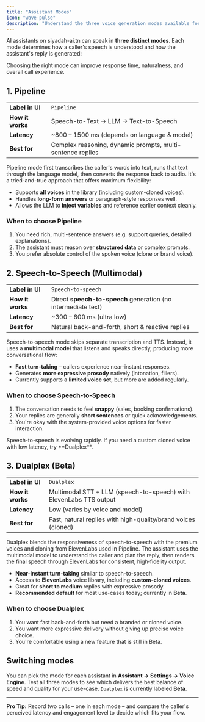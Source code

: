 ```yaml
---
title: "Assistant Modes"
icon: "wave-pulse"
description: "Understand the three voice generation modes available for your AI assistants and when to use each one."
---
```


AI assistants on siyadah-ai.tn can speak in **three distinct modes**. Each mode determines how a caller's speech is understood and how the assistant's reply is generated:

<Callout>
Choosing the right mode can improve response time, naturalness, and overall call experience.
</Callout>

## 1. Pipeline

| | |
|---|---|
| **Label in UI** | `Pipeline` |
| **How it works** | Speech-to-Text → LLM → Text-to-Speech |
| **Latency** | ~800 – 1500 ms (depends on language & model) |
| **Best for** | Complex reasoning, dynamic prompts, multi-sentence replies |

Pipeline mode first transcribes the caller's words into text, runs that text through the language model, then converts the response back to audio. It's a tried-and-true approach that offers maximum flexibility:

- Supports **all voices** in the library (including custom-cloned voices).
- Handles **long-form answers** or paragraph-style responses well.
- Allows the LLM to **inject variables** and reference earlier context cleanly.

### When to choose Pipeline

1. You need rich, multi-sentence answers (e.g.
   support queries, detailed explanations).
2. The assistant must reason over **structured data** or complex prompts.
3. You prefer absolute control of the spoken voice (clone or brand voice).

## 2. Speech-to-Speech (Multimodal)

| | |
|---|---|
| **Label in UI** | `Speech-to-speech` |
| **How it works** | Direct **speech-to-speech** generation (no intermediate text) |
| **Latency** | ~300 – 600 ms (ultra low) |
| **Best for** | Natural back-and-forth, short & reactive replies |

Speech-to-speech mode skips separate transcription and TTS. Instead, it uses a **multimodal model** that listens and speaks directly, producing more conversational flow:

- **Fast turn-taking** – callers experience near-instant responses.
- Generates **more expressive prosody** natively (intonation, fillers).
- Currently supports a **limited voice set**, but more are added regularly.

### When to choose Speech-to-Speech

1. The conversation needs to feel **snappy** (sales, booking confirmations).
2. Your replies are generally **short sentences** or quick acknowledgements.
3. You're okay with the system-provided voice options for faster interaction.

<Note>
Speech-to-speech is evolving rapidly. If you need a custom cloned voice with low latency, try **Dualplex**.
</Note>

## 3. Dualplex (Beta)

| | |
|---|---|
| **Label in UI** | `Dualplex` |
| **How it works** | Multimodal STT + LLM (speech-to-speech) with ElevenLabs TTS output |
| **Latency** | Low (varies by voice and model) |
| **Best for** | Fast, natural replies with high-quality/brand voices (cloned) |

Dualplex blends the responsiveness of speech-to-speech with the premium voices and cloning from ElevenLabs used in Pipeline. The assistant uses the multimodal model to understand the caller and plan the reply, then renders the final speech through ElevenLabs for consistent, high‑fidelity output.

- **Near-instant turn-taking** similar to speech-to-speech.
- Access to **ElevenLabs** voice library, including **custom-cloned voices**.
- Great for **short to medium** replies with expressive prosody.
- **Recommended default** for most use-cases today; currently in **Beta**.

### When to choose Dualplex

1. You want fast back-and-forth but need a branded or cloned voice.
2. You want more expressive delivery without giving up precise voice choice.
3. You're comfortable using a new feature that is still in Beta.

## Switching modes

You can pick the mode for each assistant in **Assistant → Settings → Voice Engine**. Test all three modes to see which delivers the best balance of speed and quality for your use-case. `Dualplex` is currently labeled **Beta**.

---

**Pro Tip:** Record two calls – one in each mode – and compare the caller's perceived latency and engagement level to decide which fits your flow. 